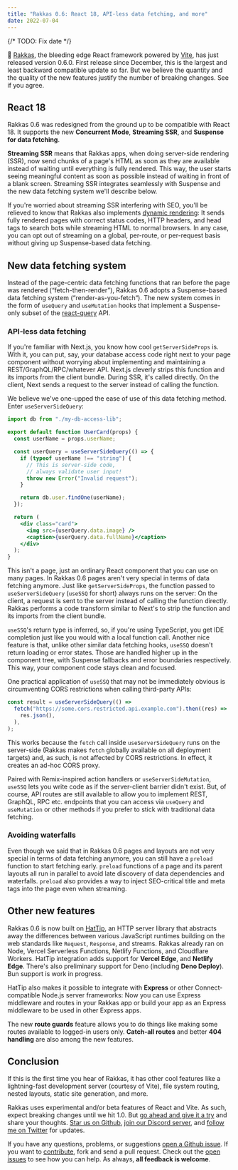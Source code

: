 ```yaml
---
title: "Rakkas 0.6: React 18, API-less data fetching, and more"
date: 2022-07-04
---
```


{/* TODO: Fix date */}

💃 [Rakkas](https://github.com/rakkasjs/rakkasjs), the bleeding edge React framework powered by [Vite](https://vitejs.dev), has just released version 0.6.0. First release since December, this is the largest and least backward compatible update so far. But we believe the quantity and the quality of the new features justify the number of breaking changes. See if you agree.

## React 18

Rakkas 0.6 was redesigned from the ground up to be compatible with React 18. It supports the new **Concurrent Mode**, **Streaming SSR**, and **Suspense for data fetching**.

**Streaming SSR** means that Rakkas apps, when doing server-side rendering (SSR), now send chunks of a page's HTML as soon as they are available instead of waiting until everything is fully rendered. This way, the user starts seeing meaningful content as soon as possible instead of waiting in front of a blank screen. Streaming SSR integrates seamlessly with Suspense and the new data fetching system we'll describe below.

If you're worried about streaming SSR interfering with SEO, you'll be relieved to know that Rakkas also implements [dynamic rendering](https://huckabuy.com/technical-seo/dynamic-rendering): It sends fully rendered pages with correct status codes, HTTP headers, and head tags to search bots while streaming HTML to normal browsers. In any case, you can opt out of streaming on a global, per-route, or per-request basis without giving up Suspense-based data fetching.

## New data fetching system

Instead of the page-centric data fetching functions that ran before the page was rendered (“fetch-then-render”), Rakkas 0.6 adopts a Suspense-based data fetching system (“render-as-you-fetch“). The new system comes in the form of `useQuery` and `useMutation` hooks that implement a Suspense-only subset of the [react-query](https://react-query.tanstack.com) API.

### API-less data fetching

If you're familiar with Next.js, you know how cool `getServerSideProps` is. With it, you can put, say, your database access code right next to your page component without worrying about implementing and maintaining a REST/GraphQL/RPC/whatever API. Next.js cleverly strips this function and its imports from the client bundle. During SSR, it's called directly. On the client, Next sends a request to the server instead of calling the function.

We believe we've one-upped the ease of use of this data fetching method. Enter `useServerSideQuery`:

```jsx
import db from "./my-db-access-lib";

export default function UserCard(props) {
  const userName = props.userName;

  const userQuery = useServerSideQuery(() => {
    if (typeof userName !== "string") {
      // This is server-side code,
      // always validate user input!
      throw new Error("Invalid request");
    }

    return db.user.findOne(userName);
  });

  return (
    <div class="card">
      <img src={userQuery.data.image} />
      <caption>{userQuery.data.fullName}</caption>
    </div>
  );
}
```

This isn't a page, just an ordinary React component that you can use on many pages. In Rakkas 0.6 pages aren't very special in terms of data fetching anymore. Just like `getServerSideProps`, the function passed to `useServerSideQuery` (`useSSQ` for short) always runs on the server: On the client, a request is sent to the server instead of calling the function directly. Rakkas performs a code transform similar to Next's to strip the function and its imports from the client bundle.

`useSSQ`'s return type is inferred, so, if you're using TypeScript, you get IDE completion just like you would with a local function call. Another nice feature is that, unlike other similar data fetching hooks, `useSSQ` doesn't return loading or error states. Those are handled higher up in the component tree, with Suspense fallbacks and error boundaries respectively. This way, your component code stays clean and focused.

One practical application of `useSSQ` that may not be immediately obvious is circumventing CORS restrictions when calling third-party APIs:

```ts
const result = useServerSideQuery(() =>
  fetch("https://some.cors.restricted.api.example.com").then((res) =>
    res.json(),
  ),
);
```

This works because the `fetch` call inside `useServerSideQuery` runs on the server-side (Rakkas makes `fetch` globally available on all deployment targets) and, as such, is not affected by CORS restrictions. In effect, it creates an ad-hoc CORS proxy.

Paired with Remix-inspired action handlers or `useServerSideMutation`, `useSSQ` lets you write code as if the server-client barrier didn't exist. But, of course, API routes are still available to allow you to implement REST, GraphQL, RPC etc. endpoints that you can access via `useQuery` and `useMutation` or other methods if you prefer to stick with traditional data fetching.

### Avoiding waterfalls

Even though we said that in Rakkas 0.6 pages and layouts are not very special in terms of data fetching anymore, you can still have a `preload` function to start fetching early. `preload` functions of a page and its parent layouts all run in parallel to avoid late discovery of data dependencies and waterfalls. `preload` also provides a way to inject SEO-critical title and meta tags into the page even when streaming.

## Other new features

Rakkas 0.6 is now built on [HatTip](https://github.com/hattipjs/hattip), an HTTP server library that abstracts away the differences between various JavaScript runtimes building on the web standards like `Request`, `Response`, and streams. Rakkas already ran on Node, Vercel Serverless Functions, Netlify Functions, and Cloudflare Workers. HatTip integration adds support for **Vercel Edge**, and **Netlify Edge**. There's also preliminary support for Deno (including **Deno Deploy**). Bun support is work in progress.

HatTip also makes it possible to integrate with **Express** or other Connect-compatible Node.js server frameworks: Now you can use Express middleware and routes in your Rakkas app or build your app as an Express middleware to be used in other Express apps.

The new **route guards** feature allows you to do things like making some routes available to logged-in users only. **Catch-all routes** and better **404 handling** are also among the new features.

## Conclusion

If this is the first time you hear of Rakkas, it has other cool features like a lightning-fast development server (courtesy of Vite), file system routing, nested layouts, static site generation, and more.

Rakkas uses experimental and/or beta features of React and Vite. As such, expect breaking changes until we hit 1.0. But [go ahead and give it a try](https://stackblitz.com/edit/rakkas-demo-ts?file=src%2Fpages%2Fpage.tsx) and share your thoughts. [Star us on Github](https://github.com/rakkasjs/rakkasjs/stargazers), [join our Discord server](https://rakkasjs.org/chat), and [follow me on Twitter](https://twitter.com/cyco130) for updates.

If you have any questions, problems, or suggestions [open a Github issue](https://github.com/rakkasjs/rakkasjs/issues/new). If you want to [contribute](https://github.com/rakkasjs/rakkasjs/blob/main/CONTRIBUTING.md), fork and send a pull request. Check out the [open issues](https://github.com/rakkasjs/rakkasjs/issues) to see how you can help. As always, **all feedback is welcome**.
